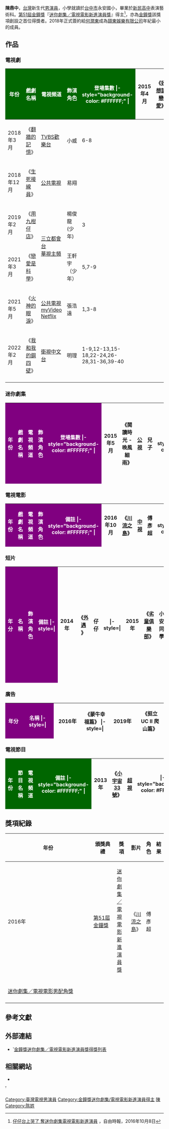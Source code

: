 {{藝人
| 姓名 = 陳鼎中
| 類型 = 男藝人
| 圖片 = 
| 英文名 = Andrew
| 羅馬拼音 = Chen Ding Ching
| 暱稱 = 仔仔
| 出生日期 = {{birth date and age|2002|2|20}}
| 出生地 = {{ROC-TW}}[[台中市|台中市]]
| 語言 = [[國語|國語]]、[[英語|英語]]
| 教育程度 = [[台中市|台中市]]永安國小<br>[[台中市|台中市]][[新民高中|新民高中]]表演藝術科<br>[[台北市|台北市]][[國立臺灣師範大學|國立臺灣師範大學]][[表演藝術學士學位學程|表演藝術學士學位學程]]（在學中）
| 國籍 = {{ROC-TW}}
| 職業 = [[演員|演員]]
| 代表作品 = 《[[川流之島|川流之島]]》
| 活躍年代 = 2015年－至今
| 出道地點 = {{TW}}
| 經紀公司 = 頤東娛樂有限公司
| 獎項 = [[第51屆金鐘獎|第51屆金鐘獎]] 迷你劇集／電視電影新進演員獎
| imdb = 8259452
}}

'''陳鼎中'''{{BD|2002年|2月20日}}，[[台灣|台灣]]新生代[[男演員|男演員]]，小學就讀於[[台中市|台中市]]永安國小，畢業於[[新民高中|新民高中]]表演藝術科。[[第51屆金鐘獎|第51屆金鐘獎]]『[[金鐘獎迷你劇集／電視電影新進演員獎得獎列表|迷你劇集／電視電影新進演員獎]]』得主<ref>[http://ent.ltn.com.tw/news/breakingnews/1850204 仔仔台上哭了 奪迷你劇集電視電影新進演員] {{Wayback|url=http://ent.ltn.com.tw/news/breakingnews/1850204 |date=20201128022512 }}，自由時報，2016年10月8日</ref>，亦為[[金鐘獎|金鐘獎]]該獎項創設之首位得獎者。2018年正式簽約給[[何潤東|何潤東]]成為[[頤東娛樂有限公司|頤東娛樂有限公司]]年紀最小的成員。

== 作品 ==
=== 電視劇 ===
{|class="wikitable" style="width:90%"
|-
!style="color:#FFFFFF; background-color: #006600" width= 10% | 年份
!style="color:#FFFFFF; background-color: #006600" width= 20% | 戲劇名稱
!style="color:#FFFFFF; background-color: #006600" width= 10% | 電視頻道
!style="color:#FFFFFF; background-color: #006600" width= 20% | 飾演角色
!style="color:#FFFFFF; background-color: #006600" width= 20% | 登場集數
|- style="background-color: #FFFFFF;" |
|rowspan="1"| 2015年4月 || 《[[好想談戀愛|好想談戀愛]]》 ||  [[三立都會台|三立都會台]]  || 鄭英杰(童年) || 
|- style="background-color: #FFFFFF;" |
|rowspan="1"| 2016年8月 || 《[[海海人生|海海人生]]》 || [[華視主頻|華視主頻]] || 魏歡(童年) || 
|- style="background-color: #FFFFFF;" |
|rowspan="1"| 2016年10月 || 《[[蘇足|蘇足]]》 || [[大愛電視|大愛電視]] || 阿弟仔 ||
|- 
|2018年3月||《[[翻牆的記憶|翻牆的記憶]]》||[[TVBS歡樂台|TVBS歡樂台]]||小威||6-8
|-
|2018年12月||《[[生死接線員|生死接線員]]》||[[公共電視台|公共電視]]||易翔||
|-
|2019年2月||《[[用九柑仔店|用九柑仔店]]》||rowspan=2|[[三立都會台|三立都會台]]<br>[[華視主頻|華視主頻]]||楊俊龍 (少年)||3
|-
|2021年3月||《[[戀愛是科學|戀愛是科學]]》||王軒宇（少年）||5,7-9
|-
|2021年5月||《[[火神的眼淚|火神的眼淚]]》||[[公共電視台|公共電視]]<br>[[台灣大哥大|myVideo]]<br>[[Netflix|Netflix]]||張浩遠||1,3-8
|-
|2022年2月||《[[我和我的鋼四壁|我和我的鋼四壁]]》||[[衛視中文台|衛視中文台]]||明理||1-9,12-13,15-18,22-24,26-28,31-36,39-40
|-
|}

=== 迷你劇集 ===
{|class="wikitable" style="width:90%"
|-
!style="color:#FFFFFF; background-color: PURPLE" width= 10% | 年份
!style="color:#FFFFFF; background-color: PURPLE" width= 20% | 戲劇名稱
!style="color:#FFFFFF; background-color: PURPLE" width= 10% | 電視頻道
!style="color:#FFFFFF; background-color: PURPLE" width= 20% | 飾演角色
!style="color:#FFFFFF; background-color: PURPLE" width= 20% | 登場集數
|- style="background-color: #FFFFFF;" |
|rowspan="1"| 2015年5月 || 《閱讀時光 - 晚風細雨》 ||  [[公視|公視]]  || 兒子 || 
|- style="background-color: #FFFFFF;" |
|rowspan="1"| 2016年4月 || 《[[滾石愛情故事|滾石愛情故事]] -【6】對面的女孩看過來》 ||  [[公視|公視]]  || 大業 (少年) || 
|- style="background-color: #FFFFFF;" |
|rowspan="1"| 2016年11月 || 《[[植劇場－姜老師，妳談過戀愛嗎？|植劇場－姜老師，妳談過戀愛嗎？]]》 || [[台視|台視]] || 威霖 (少年) || 
|}

=== 電視電影 ===
{|class="wikitable" style="width:90%"
|-
!style="color:#FFFFFF; background-color: PURPLE" width= 10% | 年份
!style="color:#FFFFFF; background-color: PURPLE" width= 20% | 戲劇名稱
!style="color:#FFFFFF; background-color: PURPLE" width= 10% | 電視頻道
!style="color:#FFFFFF; background-color: PURPLE" width= 20% | 飾演角色
!style="color:#FFFFFF; background-color: PURPLE" width= 20% | 備註
|- style="background-color: #FFFFFF;" |
|rowspan="1"| 2016年10月 || 《[[川流之島|川流之島]]》 || [[中視|中視]] || 傅彥超 || 
|- style="background-color: #FFFFFF;" |
|rowspan="1"| 2019年8月 || 《伊是我的思慕》 || [[華視|華視]] || 阿遠 || 
|}

=== 短片 ===
{|class="wikitable" style="width:90%"
|-
!style="color:#FFFFFF; background-color: PURPLE" width= 10% | 年分
!style="color:#FFFFFF; background-color: PURPLE" width= 20% | 名稱
!style="color:#FFFFFF; background-color: PURPLE" width= 10% | 飾演角色
!style="color:#FFFFFF; background-color: PURPLE" width= 40% | 備註
|- style=|
| 2014年 || 《[https://www.youtube.com/watch?v=80Zy39yt9ag 外遇] {{Wayback|url=https://www.youtube.com/watch?v=80Zy39yt9ag |date=20170308095536 }}》||  仔仔  ||
|- style=|
| 2015年 || 《[https://www.youtube.com/watch?v=lQwIAN9zPAM&feature=emb_title 劣童俱樂部]》||  小安同學  || 102年度文化部電影短片輔導金影片，2016第38屆金穗獎影展入圍作品 
|- style=|
| 2016年 || 《男孩心事》||  張紹安  ||
|- style=|
| 2017年 || 《[https://www.youtube.com/watch?v=r0UEY4fFNWw&feature=youtu.be 離譜音符] {{Wayback|url=https://www.youtube.com/watch?v=r0UEY4fFNWw&feature=youtu.be |date=20190302100351 }}》||  主角  ||  台灣大哥大基金會第五屆 「i無限公益微電影」- 中華牧羊人青少年關懷協會
|- style=|
| 2018年 || 《雙面少年》||  阿誠  ||紅心字會心納家庭微電影
|- style=|
| 2019年 || 《生命轉彎的地方》||  李一德  ||法律扶助基金會公益微電影
|- style=|
| 2021年 || 《三月的南國之南》|| 光瑞 || 2021高雄電影節短片
|- style=|
|}

=== 廣告 ===
{|class="wikitable" style="width:30%"
|-
!style="color:#FFFFFF; background-color: PURPLE" width= 10% | 年分
!style="color:#FFFFFF; background-color: PURPLE" width= 20% | 名稱
|- style=|
| 2016年 || 《蒙牛幸福篇》
|- style=|
| 2019年 || 《挺立UC II 爬山篇》
|}

===電視節目===
{|class="wikitable" style="width:90%"
|-
!style="color:#FFFFFF; background-color: #006600" width= 10% | 年份
!style="color:#FFFFFF; background-color: #006600" width= 20% | 節目名稱
!style="color:#FFFFFF; background-color: #006600" width= 10% | 電視頻道
!style="color:#FFFFFF; background-color: #006600" width= 40% | 備註
|- style="background-color: #FFFFFF;" |
|rowspan="1"| 2013年 || 《[[小宇宙33號|小宇宙33號]]》 ||  [[超視|超視]]  ||  
|- style="background-color: #FFFFFF;" |
|rowspan="1"| 2015年3月 || 《少年ㄟ哩來～》 || [[公視|公視]] || 導演 [[許傑輝|許傑輝]]  
|}

== 獎項紀錄 ==
{| class="wikitable" width="90%"
|-align=center
! width="8%"|年份
! width="18%"|頒獎典禮
! width="22%"|獎項
! width="18%"|影片
! width="12%"|角色
! width="10%"|結果
|- align=center
| rowspan="2"| 2016年
| rowspan="2"|[[第51屆金鐘獎|第51屆金鐘獎]]
| [[迷你劇集／電視電影新進演員獎|迷你劇集／電視電影新進演員獎]]
| rowspan="2"| 《[[川流之島|川流之島]]》
| rowspan="2"|  傅彥超
| {{won}} 
|-
|- align=center
| [[迷你劇集／電視電影男配角獎|迷你劇集／電視電影男配角獎]]
| {{nom}} 
|-
|}

==參考文獻==
{{reflist}}

==外部連結==
*̆ [[金鐘獎迷你劇集／電視電影新進演員獎得獎列表|金鐘獎迷你劇集／電視電影新進演員獎得獎列表]]
==相關網站==
* {{facebook|仔仔粉絲團-471378909613862/}}

̇̆{{金鐘獎迷你劇集／電視電影新進演員}}

[[Category:臺灣電視男演員|Category:臺灣電視男演員]]
[[Category:金鐘獎迷你劇集/電視電影新進演員得主|Category:金鐘獎迷你劇集/電視電影新進演員得主]]
[[Category:台中市人|陳]]
[[Category:陈姓|Category:陈姓]]